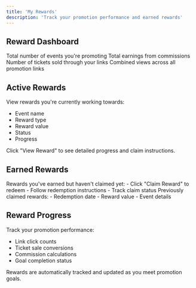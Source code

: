 ```yaml
---
title: 'My Rewards'
description: 'Track your promotion performance and earned rewards'
---
```


## Reward Dashboard

<CardGroup cols={2}>
  <Card title="Events Promoted" icon="calendar">
    Total number of events you're promoting
  </Card>
  <Card title="Promotion Earnings" icon="money-bill">
    Total earnings from commissions
  </Card>
  <Card title="Tickets Sold" icon="ticket">
    Number of tickets sold through your links
  </Card>
  <Card title="Total Views" icon="eye">
    Combined views across all promotion links
  </Card>
</CardGroup>

## Active Rewards

View rewards you're currently working towards:
- Event name
- Reward type
- Reward value
- Status
- Progress

<Tip>
  Click "View Reward" to see detailed progress and claim instructions.
</Tip>

## Earned Rewards

<AccordionGroup>
  <Accordion title="Available to Claim" icon="gift">
    Rewards you've earned but haven't claimed yet:
    - Click "Claim Reward" to redeem
    - Follow redemption instructions
    - Track claim status
  </Accordion>
  
  <Accordion title="Claimed Rewards" icon="check">
    Previously claimed rewards:
    - Redemption date
    - Reward value
    - Event details
  </Accordion>
</AccordionGroup>

## Reward Progress

Track your promotion performance:
- Link click counts
- Ticket sale conversions
- Commission calculations
- Goal completion status

<Note>
  Rewards are automatically tracked and updated as you meet promotion goals.
</Note> 
